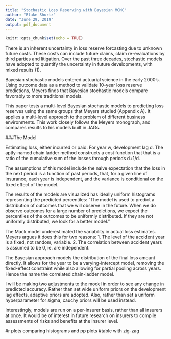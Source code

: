 ```yaml
---
title: "Stochastic Loss Reserving with Bayesian MCMC"
author: "Blake Shurtz"
date: "June 29, 2019"
output: pdf_document
---
```


```r
knitr::opts_chunk$set(echo = TRUE)
```

There is an inherent uncertainty in loss reserve forcasting due to unknown future costs. These costs can include future claims, claim re-evaluations by third parties and litigation. Over the past three decades, stochastic models have adopted to quantify the uncertainty in future developments, with mixed results (1).

Bayesian stochastic models entered actuarial science in the early 2000's. Using outcome data as a method to validate 10-year loss reserve predictions, Meyers finds that Bayesian stochastic models compare favorably to more traditional models.

This paper tests a multi-level Bayesian stochastic models to predicting loss reserves using the same groups that Meyers studied (Appendix A). It applies a multi-level approach to the problem of different business environments. This work closely follows the Meyers monograph, and compares results to his models built in JAGs.

###The Model

Estimating loss, either incurred or paid. For year w, development lag d. The aptly-named chain ladder method constructs a cost function that that is a ratio of the cumulative sum of the losses through periods d+1/d.

The assumptions of this model include the naive expectation that the loss in the next period is a function of past periods, that, for a given line of insurance, each year is independent, and the variance is conditional on the fixed effect of the model.  

The results of the models are visualized has ideally uniform histograms representing the predicted percentiles: "The model is used to predict a distribution of outcomes
that we will observe in the future. When we do observe outcomes for a large number of
predictions, we expect the percentiles of the outcomes to be uniformly distributed. If they are not uniformly distributed, we look for a better model." 

The Mack model underestimated the variability in actual loss estimates. Meyers argues it does this for two reasons:
1. The level of the accident year is a fixed, not random, variable.
2. The correlation between accident years is assumed to be 0, ie. are independent.

The Bayesian approach models the distribution of the final loss amount directly. It allows for the year to be a varying-intercept model, removing the fixed-effect constraint while also allowing for partial pooling across years. Hence the name the correlated chain-ladder model.

I will be making two adjustments to the model in order to see any change in predicted accuracy. Rather than set wide uniform priors on the development lag effects, adaptive priors are adopted. Also, rather than set a uniform hyperparameter for sigma, cauchy priors will be used instead. 

Interestingly, models are run on a per-insurer basis, rather than all insurers at once. It would be of interest in future research on insurers to compile assessments of risks and benefits at the insurer level.


#r plots comparing histograms and pp plots
#table with zig-zag




